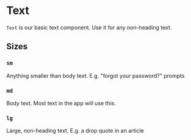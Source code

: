 

<Meta title="Text" component={Text} />

# Text

`Text` is our basic text component. Use it for any non-heading text.

## Sizes

### `sm`

<Text size="sm">
  Anything smaller than body text. E.g. "forgot your password?" prompts
</Text>

### `md`

<Text> Body text. Most text in the app will use this. </Text>

### `lg`

<Text size="lg"> Large, non-heading text. E.g. a drop quote in an article</Text>
